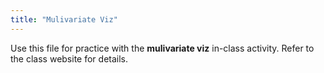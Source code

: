 ```yaml
---
title: "Mulivariate Viz"
---
```


Use this file for practice with the **mulivariate viz** in-class activity.  Refer to the class website for details.

